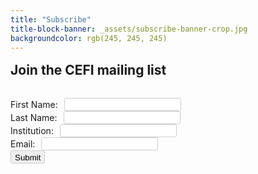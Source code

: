 ```yaml
---
title: "Subscribe"
title-block-banner: _assets/subscribe-banner-crop.jpg
backgroundcolor: rgb(245, 245, 245)
---
```


<style>
  .quarto-title-banner {
    height: 400px;
    color: #000000; 
    text-align: center;
  }

  label {
    padding-right: 6px;
    padding-bottom: 12px;
  }

  input {
    border: 1px solid #ccc;
    padding-left: 6px;
    padding-top: 3px;
    border-radius: 3px;
  }

  input:focus {
    outline: 1px solid #000;
  }

  .btn {
    margin: 0 0.5rem 0 0;
  }

  h1, .h1 {
    margin-top: 1rem;
    margin-bottom: 2rem;
  }

</style>

<div class=content-left>

# Join the CEFI mailing list

</div>

<div class=form-container>
<form accept-charset="utf-8" action="https://formspree.io/f/meqbrppw" method="post">
          <label for="first-name">First Name:</label>
          <input type="text" name="name" id="first-name" required="True">
          <br>
            <label for="last-name">Last Name:</label>
          <input type="text" name="name" id="last-name" required="True">
          <br>
            <label for="institution">Institution:</label>
          <input type="text" name="name" id="institution" required="">
          <br>
          <label for="email">Email:</label>
          <input type="email" name="_replyto" id="email" required="True">
          <br>
        <input class=btn type="submit" value="Submit">
      </form>
</div>